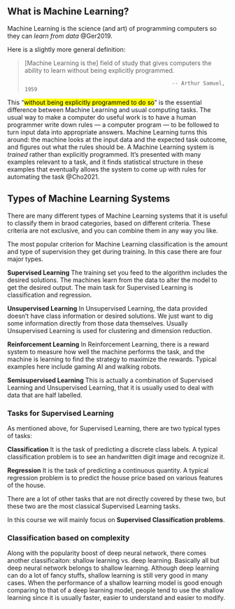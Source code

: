 ## What is Machine Learning?

Machine Learning is the science (and art) of programming computers so they can *learn from data* @Ger2019.

Here is a slightly more general definition:

> \[Machine Learning is the\] field of study that gives computers the ability to learn without being explicitly programmed.
>
> ```         
>                                                -- Arthur Samuel, 1959
> ```

This "<mark>without being explicitly programmed to do so</mark>" is the essential difference between Machine Learning and usual computing tasks. The usual way to make a computer do useful work is to have a human programmer write down rules --- a computer program --- to be followed to turn input data into appropriate answers. Machine Learning turns this around: the machine looks at the input data and the expected task outcome, and figures out what the rules should be. A Machine Learning system is *trained* rather than explicitly programmed. It’s presented with many examples relevant to a task, and it finds statistical structure in these examples that eventually allows the system to come up with rules for automating the task @Cho2021.

## Types of Machine Learning Systems

There are many different types of Machine Learning systems that it is useful to classify them in braod categories, based on different criteria. These criteria are not exclusive, and you can combine them in any way you like.

The most popular criterion for Machine Learning classification is the amount and type of supervision they get during training. In this case there are four major types.

**Supervised Learning** The training set you feed to the algorithm includes the desired solutions. The machines learn from the data to alter the model to get the desired output. The main task for Supervised Learning is classification and regression.

**Unsupervised Learning** In Unsupervised Learning, the data provided doesn't have class information or desired solutions. We just want to dig some information directly from those data themselves. Usually Unsupervised Learning is used for clustering and dimension reduction.

**Reinforcement Learning** In Reinforcement Learning, there is a reward system to measure how well the machine performs the task, and the machine is learning to find the strategy to maximize the rewards. Typical examples here include gaming AI and walking robots.

**Semisupervised Learning** This is actually a combination of Supervised Learning and Unsupervised Learning, that it is usually used to deal with data that are half labelled.

### Tasks for Supervised Learning

As mentioned above, for Supervised Learning, there are two typical types of tasks:

**Classification** It is the task of predicting a discrete class labels. A typical classification problem is to see an handwritten digit image and recognize it.

**Regression** It is the task of predicting a continuous quantity. A typical regression problem is to predict the house price based on various features of the house.

There are a lot of other tasks that are not directly covered by these two, but these two are the most classical Supervised Learning tasks.

::: callout-note
In this course we will mainly focus on **Supervised Classification problems**.
:::

### Classification based on complexity

Along with the popularity boost of deep neural network, there comes another classificaiton: shallow learning vs. deep learning. Basically all but deep neural network belongs to shallow learning. Although deep learning can do a lot of fancy stuffs, shallow learning is still very good in many cases. When the performance of a shallow learning model is good enough comparing to that of a deep learning model, people tend to use the shallow learning since it is usually faster, easier to understand and easier to modify.